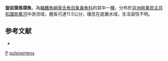 {{Speciesbox 
| taxon = Petrocephalus pulsivertens
| authority = [[Lavoué|Lavoué]], [[Sullivan|Sullivan]] & [[Arnegard|Arnegard]], 2010
| status = NE
| status_system = IUCN3.1
}}
'''旋岩頭長頜魚'''，為[[輻鰭魚綱|輻鰭魚綱]][[骨舌魚目|骨舌魚目]][[象鼻魚科|象鼻魚科]]的其中一[[種|種]]，分布於[[非洲|非洲]][[剛果民主共和國|剛果民主共和國]][[剛果河|剛果河]]中游流域，體長可達11.5公分，棲息在底層水域，生活習性不明。

==参考文献==
*{{FishBase_species|genus=Pollimyrus|species=pulsivertens|year=2015|month=11}}
{{Taxonbar}}

[[Category:2010年描述的鱼类|P]]
[[Category:岩頭長頜魚屬|pulsivertens]]